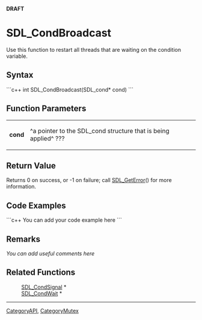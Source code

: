 <!-- pragma section-numbers off -->
<!-- pragma disable-camelcase -->
'''DRAFT'''

= SDL_CondBroadcast =
Use this function to restart all threads that are waiting on the condition variable.


== Syntax ==
```c++
int SDL_CondBroadcast(SDL_cond* cond)
```

== Function Parameters ==
{|
|'''cond'''
|^a pointer to the SDL_cond structure that is being applied^ ???
|}

== Return Value ==
Returns 0 on success, or -1 on failure; call [[SDL_GetError]]() for more information.

== Code Examples ==
```c++
You can add your code example here
```

== Remarks ==
''You can add useful comments here''

== Related Functions ==
:[[SDL_CondSignal]] *
:[[SDL_CondWait]] *

----
[[CategoryAPI]], [[CategoryMutex]]
